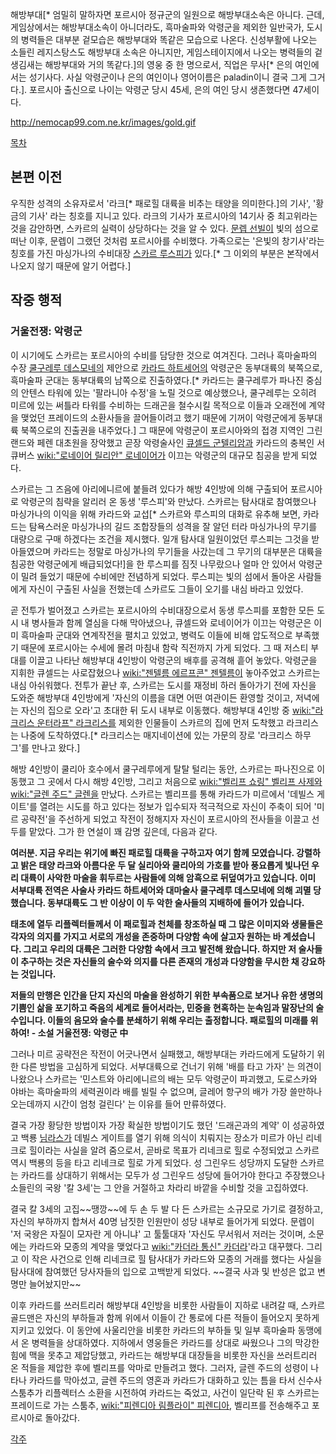 해방부대[* 엄밀히 말하자면 포르시아 정규군의 일원으로 해방부대소속은 아니다. 근데, 게임상에서는 해방부대소속이 아니더라도, 흑마술파와 악령군을 제외한 일반국가, 도시의 병력들은 대부분 겉모습은 해방부대와 똑같은 모습으로 나온다. 신성부활에 나오는 소들린 레지스탕스도 해방부대 소속은 아니지만, 게임스테이지에서 나오는 병력들의 겉생김새는 해방부대와 거의 똑같다.]의 영웅 중 한 명으로서, 직업은 무사[* 은의 여인에서는 성기사다. 사실 악령군이나 은의 여인이나 영어이름은 paladin이니 결국 그게 그거다.]. 포르시아 출신으로 나이는 악령군 당시 45세, 은의 여인 당시 생존했다면 47세이다.


http://nemocap99.com.ne.kr/images/gold.gif



[[목차]]
== 본편 이전 == 
우직한 성격의 소유자로서 '라크[* 패로힐 대륙을 비추는 태양을 의미한다.]의 기사', '황금의 기사' 라는 칭호를 지니고 있다. 라크의 기사가 포르시아의 14기사 중 최고위라는 것을 감안하면, 스카르의 실력이 상당하다는 것을 알 수 있다. [[문렙 선빌]]이 빛의 섬으로 떠난 이후, 문렙이 그랬던 것처럼 포르시아를 수비했다. 가족으로는 '은빛의 창기사'라는 칭호를 가진 마싱가나의 수비대장 [[스카르 루스피]]가 있다.[* 그 이외의 부분은 본작에서 나오지 않기 때문에 알기 어렵다.]

== 작중 행적 ==
=== 거울전쟁: 악령군 === 
이 시기에도 스카르는 포르시아의 수비를 담당한 것으로 여겨진다. 그러나 흑마술파의 수장 [[쿨구레루 데스모네]]의 제안으로 [[카라드 하트세어]]의 악령군은 동부대륙의 북쪽으로, 흑마술파 군대는 동부대륙의 남쪽으로 진출하였다.[* 카라드는 쿨구레루가 파나진 중심의 안텐스 타워에 있는 '팔라니아 수정'을 노릴 것으로 예상했으나, 쿨구레루는 오히려 미르에 있는 써틀라 타워를 수비하는 드래곤을 철수시킬 목적으로 이들과 오래전에 계약을 맺었던 프레이드의 소환사들을 끌어들이려고 했기 때문에 기꺼이 악령군에게 동부대륙 북쪽으로의 진출권을 내주었다.] 그 때문에 악령군이 포르시아와의 접경 지역인 그린랜드와 페렌 대초원을 장악했고 곧장 악령술사인 [[큐셀드 군텔리암]]과 카라드의 충복인 서큐버스 [[wiki:"로네이어 릴리안" 로네이어]]가 이끄는 악령군의 대규모 침공을 받게 되었다.

스카르는 그 즈음에 아리에니르에 붙들려 있다가 해방 4인방에 의해 구출되어 포르시아로 악령군의 침략을 알리러 온 동생 '루스피'와 만났다. 스카르는 탐사대로 참여했으나 마싱가나의 이익을 위해 카라드와 교섭[* 스카르와 루스피의 대화로 유추해 보면, 카라드는 탐욕스러운 마싱가나의 길드 조합장들의 성격을 잘 알던 터라 마싱가나의 무기를 대량으로 구매 하겠다는 조건을 제시했다. 일개 탐사대 일원이었던 루스피는 그것을 받아들였으며 카라드는 정말로 마싱가나의 무기들을 사갔는데 그 무기의 대부분은 대륙을 침공한 악령군에게 배급되었다!]을 한 루스피를 짐짓 나무랐으나 얼마 안 있어서 악령군이 밀려 들었기 때문에 수비에만 전념하게 되었다. 루스피는 빛의 섬에서 돌아온 사람들에게 자신이 구출된 사실을 전했는데 스카르도 그들이 오기를 내심 바라고 있었다. 

곧 전투가 벌어졌고 스카르는 포르시아의 수비대장으로서 동생 루스피를 포함한 모든 도시 내 병사들과 함께 열심을 다해 막아냈으나, 큐셀드와 로네이어가 이끄는 악령군은 이미 흑마술파 군대와 연계작전을 펼치고 있었고, 병력도 이들에 비해 압도적으로 부족했기 때문에 포르시아는 수세에 몰려 마침내 함락 직전까지 가게 되었다. 그 때 저스티 부대를 이끌고 나타난 해방부대 4인방이 악령군의 배후를 공격해 흩어 놓았다. 악령군을 지휘한 큐셀드는 사로잡혔으나 [[wiki:"젠텔름 에르프콘" 젠텔름]]이 놓아주었고 스카르는 내심 아쉬워했다. 전투가 끝난 후, 스카르는 도시를 재정비 하러 돌아가기 전에 자신을 도와준 해방부대 4인방에게 '자신의 이름을 대면 어떤 여관이든 환영할 것이고, 저녁에는 자신의 집으로 오라'고 초대한 뒤 도시 내부로 이동했다. 해방부대 4인방 중 [[wiki:"라크리스 운터라프" 라크리스]]를 제외한 인물들이 스카르의 집에 먼저 도착했고 라크리스는 나중에 도착하였다.[* 라크리스는 매지네이션에 있는 가문의 장로 '라크리스 하무그'를 만나고 왔다.]

해방 4인방이 쿨리아 호수에서 쿨구레루에게 탈탈 털리는 동안, 스카르는 파나진으로 이동했고 그 곳에서 다시 해방 4인방, 그리고 처음으로 [[wiki:"벨리프 쇼링" 벨리프 사제]]와 [[wiki:"글렌 주드" 글렌]]을 만났다. 스카르는 벨리프를 통해 카라드가 미르에서 '데빌스 게이트'를 열려는 시도를 하고 있다는 정보가 입수되자 적극적으로 자신이 주축이 되어 '미르 공략전'을 주선하게 되었고 작전이 정해지자 자신이 포르시아의 전사들을 이끌고 선두를 맡았다. 그가 한 연설이 꽤 감명 깊은데, 다음과 같다.

 
'''여러분. 지금 우리는 위기에 빠진 패로힐 대륙을 구하고자 여기 함께 모였습니다. 강렬하고 밝은 태양 라크와 아름다운 두 달 실리아와 쿨리아의 가호를 받아 풍요롭게 빛나던 우리 대륙이 사악한 마술을 휘두르는 사람들에 의해 암흑으로 뒤덮여가고 있습니다. 이미 서부대륙 전역은 사술사 카라드 하트세어와 대마술사 쿨구레루 데스모네에 의해 괴멸 당했습니다. 동부대륙도 그 반 이상이 이 두 악한 술사들의 지배하에 들어가 있습니다.'''

'''태초에 열두 리플렉터들께서 이 패로힐과 천체를 창조하실 때 그 많은 이미지와 생물들은 각자의 의지를 가지고 서로의 개성을 존중하며 다양함 속에 살고자 원하는 바 계셨습니다. 그리고 우리의 대륙은 그러한 다양함 속에서 크고 발전해 왔습니다. 하지만 저 술사들이 추구하는 것은 자신들의 술수와 의지를 다른 존재의 개성과 다양함을 무시한 채 강요하는 것입니다.'''

'''저들의 만행은 인간을 단지 자신의 마술을 완성하기 위한 부속품으로 보거나 유한 생명의 기쁨인 삶을 포기하고 죽음의 세계로 들어서라는, 민중을 현혹하는 눈속임과 말장난의 술수입니다. 이들의 음모와 술수를 분쇄하기 위해 우리는 출정합니다. 패로힐의 미래를 위하여!   - 소설 거울전쟁: 악령군 中'''


그러나 미르 공략전은 작전이 어긋나면서 실패했고, 해방부대는 카라드에게 도달하기 위한 다른 방법을 고심하게 되었다. 서부대륙으로 건너기 위해 '배를 타고 가자' 는 의견이 나왔으나 스카르는 '민스트와 아리에니르의 배는 모두 악령군이 파괴했고, 도로스카와 야바는 흑마술파의 세력권이라 배를 빌릴 수 없으며, 글레어 항구의 배가 가장 쓸만하나 오는데까지 시간이 엄청 걸린다' 는 이유를 들어 만류하였다.

결국 가장 황당한 방법이자 가장 확실한 방법이기도 했던 '드래곤과의 계약' 이 성공하였고 백룡 [[님라스]]가 데빌스 게이트를 열기 위해 의식이 치뤄지는 장소가 미르가 아닌 리네크로 힐이라는 사실을 알려 줌으로서, 곧바로 목표가 리네크로 힐로 수정되었고 스카르 역시 백룡의 등을 타고 리네크로 힐로 가게 되었다. 성 그린우드 성당까지 도달한 스카르는 카라드를 상대하기 위해서는 모두가 성 그린우드 성당에 들어가야 한다고 주장했으나 소들린의 국왕 '칼 3세'는 그 안을 거절하고 차라리 바깥을 수비할 것을 고집하였다. 

결국 칼 3세의 고집~~땡깡~~에 두 손 두 발 다 든 스카르는 소규모로 가기로 결정하고, 자신의 부하까지 합쳐서 40명 남짓한 인원만이 성당 내부로 들어가게 되었다. 문렙이 '저 국왕은 자질이 모자란 게 아니냐' 고 툴툴대자 '자신도 무서워서 저러는 것이며, 소문에는 카라드와 모종의 계약을 맺었다고 [[wiki:"카더라 통신" 카더라]]'라고 대꾸했다. 그리고 이 작은 사건으로 인해 리네크로 힐 탐사대가 카라드와 모종의 거래를 했다는 사실을 탐사대에 참여했던 당사자들의 입으로 고백받게 되었다. ~~결국 사과 및 반성은 없고 변명만 늘어놨지만~~

이후 카라드를 쓰러트리러 해방부대 4인방을 비롯한 사람들이 지하로 내려갈 때, 스카르 골드맨은 자신의 부하들과 함께 위에서 이들이 간 통로에 다른 적들이 들어오지 못하게 지키고 있었다. 이 동안에 사울리안을 비롯한 카라드의 부하들 및 일부 흑마술파 동맹에서 온 병력들을 상대하였다. 지하에서 영웅들은 카라드를 상대로 싸웠으나 그의 막강한 힘에 맥을 못추고 제압당했고, 카라드는 해방부대 대장들을 비롯한 자신을 쓰러트리러 온 적들을 제압한 후에 벨리프를 악마로 만들려고 했다. 그러자, 글렌 주드의 성령이 나타나 카라드를 막아섰고, 글렌 주드의 영혼과 카라드가 대화하고 있는 틈을 타서 신수사 스툼추가 리플렉터스 소환을 시전하여 카라드는 죽었고, 사건이 일단락 된 후 스카르는 프레이드로 가는 스툼추, [[wiki:"피렌디아 림플라이" 피렌디아]], 벨리프를 전송해주고 포르시아로 돌아갔다.


[[각주]]
